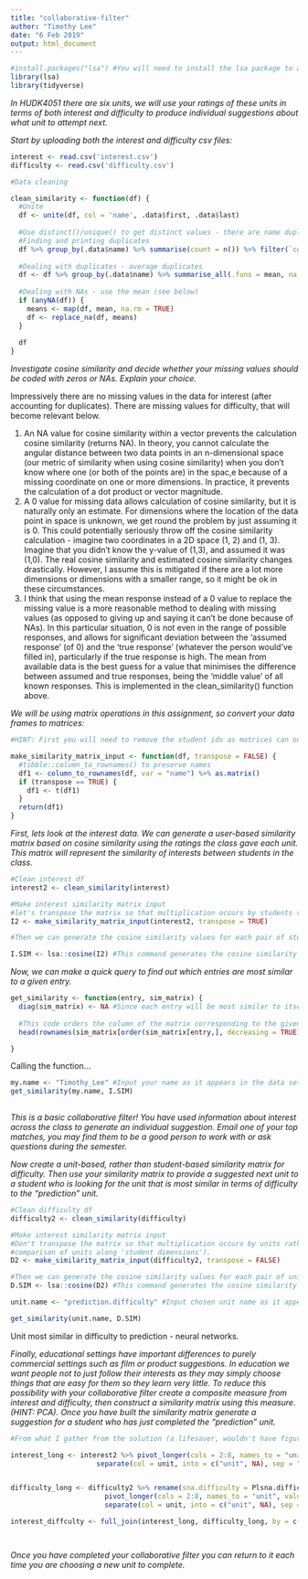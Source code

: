 ```yaml
---
title: "collaborative-filter"
author: "Timothy Lee"
date: "6 Feb 2019"
output: html_document
---
```

```r
#install.packages("lsa") #You will need to install the lsa package to access the cosine command.
library(lsa)
library(tidyverse)

```


*In HUDK4051 there are six units, we will use your ratings of these units in terms of both interest and difficulty to produce individual suggestions about what unit to attempt next.*

*Start by uploading both the interest and difficulty csv files:*
```r
interest <- read.csv('interest.csv')
difficulty <- read.csv('difficulty.csv')
```

```r
#Data cleaning

clean_similarity <- function(df) {
  #Unite
  df <- unite(df, col = 'name', .data$first, .data$last)
  
  #Use distinct()/unique() to get distinct values - there are name duplicates
  #Finding and printing duplicates
  df %>% group_by(.data$name) %>% summarise(count = n()) %>% filter(`count` > 1)
  
  #Dealing with duplicates - average duplicates
  df <- df %>% group_by(.data$name) %>% summarise_all(.funs = mean, na.rm = TRUE)
  
  #Dealing with NAs - use the mean (see below)
  if (anyNA(df)) {
    means <- map(df, mean, na.rm = TRUE)
    df <- replace_na(df, means)
  }
  
  df
}


```

*Investigate cosine similarity and decide whether your missing values should be coded with zeros or NAs. Explain your choice.*

Impressively there are no missing values in the data for interest (after accounting for duplicates). There are missing values for difficulty, that will become relevant below.

1. An NA value for cosine similarity within a vector prevents the calculation cosine similarity (returns NA). In theory, you cannot calculate the angular distance between two data points in an n-dimensional space (our metric of similarity when using cosine similarity) when you don't know where one (or both of the points are) in the spac,e because of a missing coordinate on one or more dimensions. In practice, it prevents the calculation of a dot product or vector magnitude.
2. A 0 value for missing data allows calculation of cosine similarity, but it is naturally only an estimate. For dimensions where the location of the data point in space is unknown, we get round the problem by just assuming it is 0. This could potentially seriously throw off the cosine similarity calculation - imagine two coordinates in a 2D space (1, 2) and (1, 3). Imagine that you didn't know the y-value of (1,3), and assumed it was (1,0). The real cosine similarity and estimated cosine similarity changes drastically. However, I assume this is mitigated if there are a lot more dimensions or dimensions with a smaller range, so it might be ok in these circumstances.
3. I think that using the mean response instead of a 0 value to replace the missing value is a more reasonable method to dealing with missing values (as opposed to giving up and saying it can't be done because of NAs). In this particular situation, 0 is not even in the range of possible responses, and allows for significant deviation between the 'assumed response' (of 0) and the 'true response' (whatever the person would've filled in), particularly if the true response is high. The mean from available data is the best guess for a value that minimises the difference between assumed and true responses, being the 'middle value' of all known responses. This is implemented in the clean_similarity() function above.

*We will be using matrix operations in this assignment, so convert your data frames to matrices:*
```r
#HINT: First you will need to remove the student ids as matrices can only contain one data type. You will then need to rename your row names with the student ids.

make_similarity_matrix_input <- function(df, transpose = FALSE) {
  #tibble::column_to_rownames() to preserve names
  df1 <- column_to_rownames(df, var = "name") %>% as.matrix()
  if (transpose == TRUE) {
    df1 <- t(df1)
  }
  return(df1)
}

```

*First, lets look at the interest data. We can generate a user-based similarity matrix based on cosine similarity using the ratings the class gave each unit. This matrix will represent the similarity of interests between students in the class.*

```r
#Clean interest df
interest2 <- clean_similarity(interest)

#Make interest similarity matrix input
#let's transpose the matrix so that multiplication occurs by students rather than units.
I2 <- make_similarity_matrix_input(interest2, transpose = TRUE)

#Then we can generate the cosine similarity values for each pair of students

I.SIM <- lsa::cosine(I2) #This command generates the cosine similarity values as a new matrix. Click on I.SIM in the Global Environment pane to see what it looks like.
```


*Now, we can make a quick query to find out which entries are most similar to a given entry.*
```r

get_similarity <- function(entry, sim_matrix) {
  diag(sim_matrix) <- NA #Since each entry will be most similar to itself (cosine similarity of 1) we want to remove that information  
  
  #This code orders the column of the matrix corresponding to the given entry according to similarity and returns the top 5 other entries for most similar to the given entry.
  head(rownames(sim_matrix[order(sim_matrix[entry,], decreasing = TRUE),]), n = 5)

}
```

Calling the function...
```r
my.name <- "Timothy_Lee" #Input your name as it appears in the data set
get_similarity(my.name, I.SIM)
 
```

*This is a basic collaborative filter! You have used information about interest across the class to generate an individual suggestion. Email one of your top matches, you may find them to be a good person to work with or ask questions during the semester.*

*Now create a unit-based, rather than student-based similarity matrix for difficulty. Then use your similarity matrix to provide a suggested next unit to a student who is looking for the unit that is most similar in terms of difficulty to the "prediction" unit. *
```r
#Clean difficulty df
difficulty2 <- clean_similarity(difficulty)

#Make interest similarity matrix input
#Don't transpose the matrix so that multiplication occurs by units rather than by students (column-wise 
#comparison of units along 'student dimensions').
D2 <- make_similarity_matrix_input(difficulty2, transpose = FALSE)

#Then we can generate the cosine similarity values for each pair of units
D.SIM <- lsa::cosine(D2) #This command generates the cosine similarity values as a new matrix.

unit.name <- "prediction.difficulty" #Input chosen unit name as it appears in the data set

get_similarity(unit.name, D.SIM)


```

Unit most similar in difficulty to prediction - neural networks.


*Finally, educational settings have important differences to purely commercial settings such as film or product suggestions. In education we want people not to just follow their interests as they may simply choose things that are easy for them so they learn very little. To reduce this possibility with your collaborative filter create a composite measure from interest and difficulty, then construct a similarity matrix using this measure. (HINT: PCA). Once you have built the similarity matrix generate a suggestion for a student who has just completed the "prediction" unit.*

```r
#From what I gather from the solution (a lifesaver, wouldn't have figured it out otherwise) - run PCA with interest and difficulty on different axes and take PC1 as the composite measure.

interest_long <- interest2 %>% pivot_longer(cols = 2:8, names_to = "unit", values_to = "interest") %>%
                     separate(col = unit, into = c("unit", NA), sep = "\\.")


difficulty_long <- difficulty2 %>% rename(sna.difficulty = Plsna.difficulty) %>% 
                       pivot_longer(cols = 2:8, names_to = "unit", values_to = "difficulty") %>%
                       separate(col = unit, into = c("unit", NA), sep = "\\.")

interest_diffculty <- full_join(interest_long, difficulty_long, by = c("name", "unit"))




```

*Once you have completed your collaborative filter you can return to it each time you are choosing a new unit to complete.*
